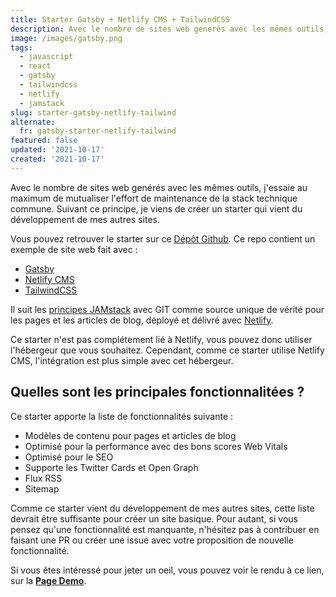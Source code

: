 ```yaml
---
title: Starter Gatsby + Netlify CMS + TailwindCSS
description: Avec le nombre de sites web generés avec les mêmes outils, j'essaie au maximum de mutualiser l'effort de maintenance de la stack technique commune. Suivant ce principe, je viens de créer un starter qui vient du développement de mes autres sites.
image: /images/gatsby.png
tags:
  - javascript
  - react
  - gatsby
  - tailwindcss
  - netlify
  - jamstack
slug: starter-gatsby-netlify-tailwind
alternate:
  fr: gatsby-starter-netlify-tailwind
featured: false
updated: '2021-10-17'
created: '2021-10-17'
---
```


Avec le nombre de sites web genérés avec les mêmes outils, j'essaie au maximum de mutualiser l'effort de maintenance de la stack technique commune. Suivant ce principe, je viens de créer un starter qui vient du développement de mes autres sites.

Vous pouvez retrouver le starter sur ce [Dépôt Github](https://github.com/emmanuelgautier/gatsby-starter-netlify-tailwind). Ce repo contient un exemple de site web fait avec :

- [Gatsby](https://www.gatsbyjs.org/)
- [Netlify CMS](https://www.netlifycms.org)
- [TailwindCSS](https://tailwindcss.com/)

Il suit les [principes JAMstack](https://jamstack.org) avec GIT comme source unique de vérité pour les pages et les articles de blog, déployé et délivré avec [Netlify](https://www.netlify.com).

Ce starter n'est pas complétement lié à Netlify, vous pouvez donc utiliser l'hébergeur que vous souhaitez. Cependant, comme ce starter utilise Netlify CMS, l'intégration est plus simple avec cet hébergeur.

## Quelles sont les principales fonctionnalitées ?

Ce starter apporte la liste de fonctionnalités suivante :

- Modèles de contenu pour pages et articles de blog
- Optimisé pour la performance avec des bons scores Web Vitals
- Optimisé pour le SEO
- Supporte les Twitter Cards et Open Graph
- Flux RSS
- Sitemap

Comme ce starter vient du développement de mes autres sites, cette liste devrait être suffisante pour créer un site basique. Pour autant, si vous pensez qu'une fonctionnalité est manquante, n'hésitez pas à contribuer en faisant une PR ou créer une issue avec votre proposition de nouvelle fonctionnalité.

Si vous êtes intéressé pour jeter un oeil, vous pouvez voir le rendu à ce lien, sur la **[Page Demo](https://gatsby-starter-netlify-tailwind.netlify.app/)**.
